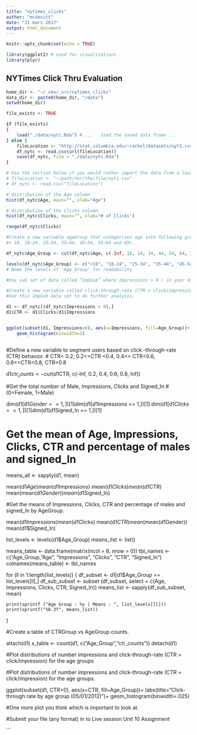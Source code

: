 ```yaml
---
title: "nytimes_clicks"
author: "mcdevitt"
date: "31 mars 2017"
output: html_document
---
```


```r
knitr::opts_chunk$set(echo = TRUE)

library(ggplot2) # used for visualizations
library(plyr)

```

## NYTimes Click Thru Evaluation


```r

home_dir <- "~/_smu/_src/nytimes_clicks"
data_dir <- paste0(home_dir, "/data")
setwd(home_dir)

file_exists <- TRUE

if (file_exists)
{
	load("./data/nytc.Rda")	# ...	load the saved data frame ...
} else {
	fileLocation <- "http://stat.columbia.edu/~rachel/datasets/nyt1.csv"
	df_nytc <- read.csv(url(fileLocation))
	save(df_nytc, file = "./data/nytc.Rda")
}

# Use the section below if you would rather import the data from a local file
# fileLocation <- "~/path/for/the/file/nyt1.csv"
# df_nytc <- read.csv("fileLocation")

# distribution of the Age column
hist(df_nytc$Age, main="", xlab="Age")

# distribution of the Clicks column
hist(df_nytc$Clicks, main="", xlab="# of Clicks")

range(df_nytc$Clicks)

#Create a new variable ageGroup that categorizes age into following groups: 
#< 18, 18–24, 25–34, 35–44, 45–54, 55–64 and 65+.

df_nytc$Age_Group <- cut(df_nytc$Age, c(-Inf, 18, 24, 34, 44, 54, 64, Inf))

levels(df_nytc$Age_Group) <- c("<18", "18-24", "25-34", "35-44", "45-54", "55-64", "65+")
# Name the levels of 'Age_Group' for readability

#Use sub set of data called “ImpSub” where Impressions > 0 ) in your data set.

#Create a new variable called click-through-rate (CTR = click/impression).
#Use this ImpSub data set to do further analysis.

d1 <- df_nytc[(df_nytc$Impressions > 0),]
d1$CTR <- d1$Clicks/d1$Impressions


ggplot(subset(d1, Impressions>0), aes(x=Impressions, fill=Age_Group))+
    geom_histogram(binwidth=1)



```


#Define a new variable to segment users based on click -through-rate (CTR) behavior.
#    CTR< 0.2, 0.2<=CTR <0.4, 0.4<= CTR<0.6, 0.6<=CTR<0.8, CTR>0.8

d1$ctr_counts <- cut(d1$CTR, c(-Inf, 0.2, 0.4, 0.6, 0.8, Inf))

#Get the total number of Male, Impressions, Clicks and Signed_In
#  (0=Female, 1=Male)

dim(d1[d1$Gender == 1,])[1]
dim(d1[d1$Impressions == 1,])[1]
dim(d1[d1$Clicks == 1,])[1]
dim(d1[d1$Signed_In == 1,])[1]

# Get the mean of Age, Impressions, Clicks, CTR and percentage of males and signed_In 

means_all <- sapply(d1, mean)


mean(d1$Age)
mean(d1$Impressions)
mean(d1$Clicks)
mean(d1$CTR)
mean(mean(d1$Gender))
mean(d1$Signed_In)

#Get the means of Impressions, Clicks, CTR and percentage of males and signed_In  by AgeGroup.

mean(d1$Impressions)
mean(d1$Clicks)
mean(d1$CTR)
mean(mean(d1$Gender))
mean(d1$Signed_In)

list_levels <- levels(d1$Age_Group)
means_list <- list()

means_table <- data.frame(matrix(ncol = 6, nrow = 0))
tbl_names <- c("Age_Group, "Age", "Impressions", "Clicks", "CTR", "Signed_In")
colnames(means_table) <- tbl_names

for (ll in 1:length(list_levels))
{
	df_subset <- d1[d1$Age_Group == list_levels[ll],]
	df_sub_subset <- subset (df_subset, select = c(Age, Impressions, Clicks, CTR, Signed_In))
	means_list <- sapply(df_sub_subset, mean)
	
	print(sprintf ("Age Group : %s | Means : ", list_levels[ll]))
	print(sprintf("%8.3f", means_list))
}

#Create a table of CTRGroup vs AgeGroup counts.

attach(d1)
x_table <- count(d1, c("Age_Group","ctr_counts"))
detach(d1)


#Plot distributions of number impressions and click-through-rate (CTR = click/impression) for the age groups

#Plot distributions of number impressions and click-through-rate (CTR = click/impression) for the age groups.

ggplot(subset(d1, CTR>0), aes(x=CTR, fill=Age_Group))+
    labs(title="Click-through rate by age group (05/01/2012)")+
    geom_histogram(binwidth=.025)


#One more plot you think which is important to look at.





#Submit your file (any format) in to Live session Unit 10 Assignment


```
